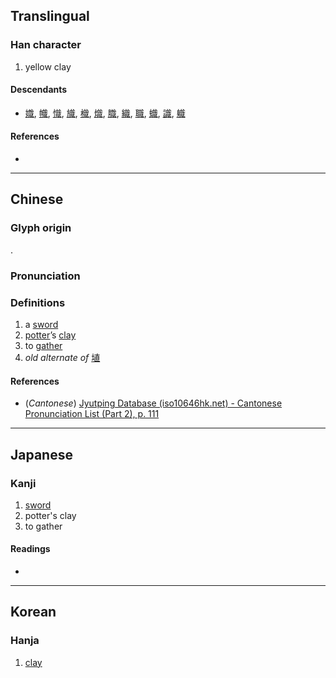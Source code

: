 {{character info}}
==Translingual==

===Han character===
{{Han char|rn=62|rad=戈|as=09|sn=13|four=03650|canj=YAI|ids=⿰音戈}}

# yellow clay

====Descendants====
* [[嬂]], [[幟]], [[𢡠]], [[旘]], [[樴]], [[熾]], [[膱]], [[織]], [[職]], [[蟙]], [[識]], [[軄]]

====References====
* {{Han ref|kx=0413.160|dkj=11615|dj=0756.100|hdz=21409.040|uh=6220|ud=25120|bh=DD72|bd=56690}}

----

==Chinese==
{{zh-forms}}

===Glyph origin===
{{Han etym}}
{{Han compound|音|戈|ls=ic}}.

===Pronunciation===
{{zh-pron
|m=zhī
|c=zik1
|mc=y
|oc=y
|ma=
|cat=n,v
}}

===Definitions===
{{zh-hanzi}}

# a [[sword]]
# [[potter]]’s [[clay]]
# to [[gather]]
# ''old alternate of'' [[埴]]

====References====
* (''Cantonese'') [http://www.iso10646hk.net/jp/document/download.jsp Jyutping Database (iso10646hk.net) - Cantonese Pronunciation List (Part 2), p. 111]

----

==Japanese==

===Kanji===
{{ja-kanji|grade=|rs=戈09}}

# [[sword]]
# potter's clay
# to gather

====Readings====
* {{ja-readings|goon=[[しき]] (shiki), [[し]] (shi)|kanon=[[しょく]] (shoku), [[し]] (shi)|kun=}}

----

==Korean==

===Hanja===
{{ko-hanja|hangeul=[[시]]|eumhun=|rv=si|mr=si|y=si}}

# [[clay]]